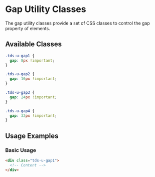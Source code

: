 
<Meta title="Utilities/Utility Classes/Gap" />

# Gap Utility Classes

The gap utility classes provide a set of CSS classes to control the gap property of elements.

## Available Classes

```css
.tds-u-gap1 {
  gap: 8px !important;
}

.tds-u-gap2 {
  gap: 16px !important;
}

.tds-u-gap3 {
  gap: 24px !important;
}

.tds-u-gap4 {
  gap: 32px !important;
}
```

## Usage Examples

### Basic Usage

```html
<div class="tds-u-gap1">
  <!-- Content -->
</div>
```
